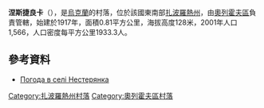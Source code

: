 {{coord|47|29|44|N|35|40|48|E|scale:100000|display=title}}

'''涅斯捷良卡'''（{{lang-uk|Нестерянка}}），是[[烏克蘭|烏克蘭]]的村落，位於該國東南部[[扎波羅熱州|扎波羅熱州]]，由[[奧列霍夫區|奧列霍夫區]]負責管轄，始建於1917年，面積0.81平方公里，海拔高度128米，2001年人口1,566，人口密度每平方公里1933.3人。

==參考資料==
* [http://weather.in.ua/ua/zaporozhskaja/16807 Погода в селі Нестерянка] {{Wayback|url=http://weather.in.ua/ua/zaporozhskaja/16807 |date=20200918131625 }}

{{DEFAULTSORT:Нестерянка}}
[[Category:扎波羅熱州村落|Category:扎波羅熱州村落]]
[[Category:奧列霍夫區村落|Category:奧列霍夫區村落]]


{{Zaporizhia-geo-stub}}